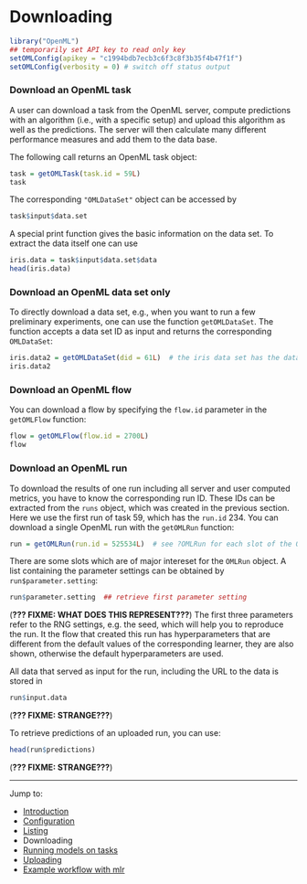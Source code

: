 Downloading
===========

```r
library("OpenML")
## temporarily set API key to read only key
setOMLConfig(apikey = "c1994bdb7ecb3c6f3c8f3b35f4b47f1f")
setOMLConfig(verbosity = 0) # switch off status output
```

### Download an OpenML task
A user can download a task from the OpenML server, compute predictions with an algorithm (i.e., with a specific setup)
and upload this algorithm as well as the predictions. The server will then calculate many different performance measures
and add them to the data base.

The following call returns an OpenML task object:

```r
task = getOMLTask(task.id = 59L)
task
```

The corresponding `"OMLDataSet"` object can be accessed by

```r
task$input$data.set
```

A special print function gives the basic information on the data set. To extract the data itself one can use

```r
iris.data = task$input$data.set$data
head(iris.data)
```

### Download an OpenML data set only
To directly download a data set, e.g., when you want to run a few preliminary experiments, one can
use the function `getOMLDataSet`. The function accepts a data set ID as input and returns the corresponding `OMLDataSet`:

```r
iris.data2 = getOMLDataSet(did = 61L)  # the iris data set has the data set ID 61
iris.data2
```

### Download an OpenML flow

You can download a flow by specifying the `flow.id` parameter in the `getOMLFlow` function:

```r
flow = getOMLFlow(flow.id = 2700L)
flow
```

### Download an OpenML run
To download the results of one run including all server and user computed metrics, you have to know
the corresponding run ID. These IDs can be extracted from the `runs` object, which was created in the
previous section. Here we use the first run of task 59, which has the `run.id` 234.
You can download a single OpenML run with the `getOMLRun` function:

```r
run = getOMLRun(run.id = 525534L)  # see ?OMLRun for each slot of the OMLRun object
```

There are some slots which are of major intereset for the `OMLRun` object. A list containing the parameter settings can be obtained by `run$parameter.setting`:
```r
run$parameter.setting  ## retrieve first parameter setting
```
(**??? FIXME: WHAT DOES THIS REPRESENT???**)
The first three parameters refer to the RNG settings, e.g. the seed, which will help you to reproduce the run. It the flow that created this run has hyperparameters that are different from the default values of the corresponding learner, they are also shown, otherwise the default hyperparameters are used. 

All data that served as input for the run, including the URL to the data is stored in 
```r
run$input.data
```
(**??? FIXME: STRANGE???**)

To retrieve predictions of an uploaded run, you can use:

```r
head(run$predictions)
```
(**??? FIXME: STRANGE???**)

----------------------------------------------------------------------------------------------------
Jump to:

- [Introduction](1-Introduction.md)
- [Configuration](2-Configuration.md)
- [Listing](3-Listing.md)
- Downloading
- [Running models on tasks](5-Running.md)
- [Uploading](6-Uploading.md)
- [Example workflow with mlr](7-Example-workflow-with-mlr.md)
